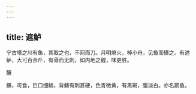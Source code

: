 ```yaml
---
---
---
```

title: 遮鲈
---



宁古塔之川有鱼，其取之也，不网而刀。月明燎火，棹小舟，见鱼而揕之。有遮鲈，大可百余斤，有骨而无刺，如内地之鳇，味更胜。

鳜

鳜，可食，巨口细鳞，背鳍有刺甚硬，色青微黄，有黑斑，腹淡白。亦名罽鱼。